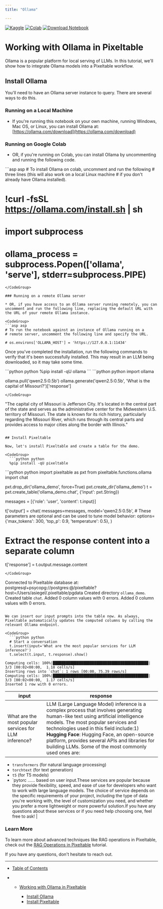 ```yaml
---
title: "Ollama"

---
```


[![Kaggle](\images\docs\static\images\open-in-kaggle.svg)](https://kaggle.com/kernels/welcome?src=https://github.com/pixeltable/pixeltable/blob/release/docs/notebooks/integrations/working-with-ollama.ipynb) [![Colab](\images\docs\assets\colab-badge.svg)](https://colab.research.google.com/github/pixeltable/pixeltable/blob/release/docs/notebooks/integrations/working-with-ollama.ipynb) [![Download Notebook](\images\docs\badge\⬇-Download-Notebook-blue)](https://raw.githubusercontent.com/pixeltable/pixeltable/release/docs/notebooks/integrations/working-with-ollama.ipynb)

# Working with Ollama in Pixeltable

Ollama is a popular platform for local serving of LLMs. In this tutorial, we'll show how to integrate Ollama models into a Pixeltable workflow.

## Install Ollama

You'll need to have an Ollama server instance to query. There are several ways to do this.

### Running on a Local Machine

* If you're running this notebook on your own machine, running Windows, Mac OS, or Linux, you can install Ollama at: [https://ollama.com/download](https://ollama.com/download)

### Running on Google Colab

* OR, if you're running on Colab, you can install Ollama by uncommenting and running the following code.

<CodeGroup>
  ```asp asp
  # To install Ollama on colab, uncomment and run the following
  # three lines (this will also work on a local Linux machine
  # if you don't already have Ollama installed).

  # !curl -fsSL https://ollama.com/install.sh | sh
  # import subprocess
  # ollama_process = subprocess.Popen(['ollama', 'serve'], stderr=subprocess.PIPE)
  ```
</CodeGroup>

### Running on a remote Ollama server

* OR, if you have access to an Ollama server running remotely, you can uncomment and run the following line, replacing the default URL with the URL of your remote Ollama instance.

<CodeGroup>
  ```asp asp
  # To run the notebook against an instance of Ollama running on a
  # remote server, uncomment the following line and specify the URL.

  # os.environs['OLLAMA_HOST'] = 'https://127.0.0.1:11434'
  ```
</CodeGroup>

Once you've completed the installation, run the following commands to verify that it's been successfully installed. This may result in an LLM being downloaded, so it may take some time.

<CodeGroup>
  ```python python
  %pip install -qU ollama
  ```
</CodeGroup>

<CodeGroup>
  ```python python
  import ollama

  ollama.pull('qwen2.5:0.5b')
  ollama.generate('qwen2.5:0.5b', 'What is the capital of Missouri?')['response']
  ```
</CodeGroup>

```
"The capital city of Missouri is Jefferson City. It's located in the central part of the state and serves as the administrative center for the Midwestern U.S. territory of Missouri. The state is known for its rich history, particularly regarding the Missouri River, which runs through its central parts and provides access to major cities along the border with Illinois."
```

## Install Pixeltable

Now, let's install Pixeltable and create a table for the demo.

<CodeGroup>
  ```python python
  %pip install -qU pixeltable
  ```
</CodeGroup>

<CodeGroup>
  ```python python
  import pixeltable as pxt
  from pixeltable.functions.ollama import chat

  pxt.drop_dir('ollama_demo', force=True)
  pxt.create_dir('ollama_demo')
  t = pxt.create_table('ollama_demo.chat', {'input': pxt.String})

  messages = [{'role': 'user', 'content': t.input}]

  t['output'] = chat(
      messages=messages,
      model='qwen2.5:0.5b',
      # These parameters are optional and can be used to tune model behavior:
      options={'max_tokens': 300, 'top_p': 0.9, 'temperature': 0.5},
  )

  # Extract the response content into a separate column

  t['response'] = t.output.message.content
  ```
</CodeGroup>

```
Connected to Pixeltable database at: postgresql+psycopg://postgres:@/pixeltable?host=/Users/asiegel/.pixeltable/pgdata
Created directory `ollama_demo`.
Created table `chat`.
Added 0 column values with 0 errors.
Added 0 column values with 0 errors.
```

We can insert our input prompts into the table now. As always, Pixeltable automatically updates the computed columns by calling the relevant Ollama endpoint.

<CodeGroup>
  ```python python
  # Start a conversation
  t.insert(input='What are the most popular services for LLM inference?')
  t.select(t.input, t.response).show()
  ```
</CodeGroup>

```
Computing cells: 100%|████████████████████████████████████████████| 3/3 [00:02<00:00,  1.18 cells/s]
Inserting rows into `chat`: 1 rows [00:00, 75.39 rows/s]
Computing cells: 100%|████████████████████████████████████████████| 3/3 [00:02<00:00,  1.17 cells/s]
Inserted 1 row with 0 errors.
```

| input                                                 | response                                                                                                                                                                                                                                                                                                                                                                                                                                                                                                                                                                                                                                                                                                                                                                                                                                                                                                                                                                                                                            |
| ----------------------------------------------------- | ----------------------------------------------------------------------------------------------------------------------------------------------------------------------------------------------------------------------------------------------------------------------------------------------------------------------------------------------------------------------------------------------------------------------------------------------------------------------------------------------------------------------------------------------------------------------------------------------------------------------------------------------------------------------------------------------------------------------------------------------------------------------------------------------------------------------------------------------------------------------------------------------------------------------------------------------------------------------------------------------------------------------------------- |
| What are the most popular services for LLM inference? | LLM (Large Language Model) inference is a complex process that involves generating human-like text using artificial intelligence models. The most popular services and technologies used in this field include:1) **Hugging Face**: Hugging Face, an open-source platform, provides several APIs and libraries for building LLMs. Some of the most commonly used ones are:

   * `transformers` (for natural language processing)
   * `torchtext` (for text generation)
   * `t5` (for T5 models)
   * \`pytorc ...... based on user input.These services are popular because they provide flexibility, speed, and ease of use for developers who want to work with large language models. The choice of service depends on the specific requirements of your project, including the type of data you're working with, the level of customization you need, and whether you prefer a more lightweight or more powerful solution.If you have any questions about these services or if you need help choosing one, feel free to ask! |

### Learn More

To learn more about advanced techniques like RAG operations in Pixeltable, check out the [RAG Operations in Pixeltable](https://pixeltable.readme.io/docs/rag-operations-in-pixeltable) tutorial.

If you have any questions, don't hesitate to reach out.

***

* [Table of Contents](#)

* * [Working with Ollama in Pixeltable](#working-with-ollama-in-pixeltable)

    * [Install Ollama](#install-ollama)
    * [Install Pixeltable](#install-pixeltable)
